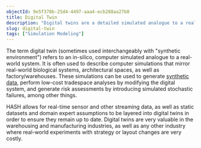 ```yaml
---
objectId: 9e5f378b-25d4-4497-aaa4-ecb288aa27b0
title: Digital Twin
description: "Digital twins are a detailed simulated analogue to a real-world system"
slug: digital-twin
tags: ["Simulation Modeling"]
---
```


The term digital twin (sometimes used interchangeably with "synthetic environment") refers to an in-silico, computer simulated analogue to a real-world system. It is often used to describe computer simulations that mirror real-world biological systems, architectural spaces, as well as factory/warehouses. These simulations can be used to generate [synthetic data](https://hash.ai/glossary/synthetic-data-generation), perform low-cost tradespace analyses by modifying the digital system, and generate risk assessments by introducing simulated stochastic failures, among other things.

HASH allows for real-time sensor and other streaming data, as well as static datasets and domain expert assumptions to be layered into digital twins in order to ensure they remain up to date. Digital twins are very valuable in the warehousing and manufacturing industries, as well as any other industry where real-world experiments with strategy or layout changes are very costly.
